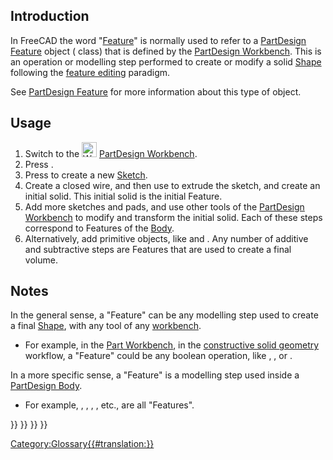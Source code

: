 <languages/>
<translate>

== Introduction == <!--T:1-->

<!--T:2-->
In FreeCAD the word "[[Feature|Feature]]" is normally used to refer to a [[PartDesign_Feature|PartDesign Feature]] object ({{incode|PartDesign::Feature}} class) that is defined by the [[PartDesign Workbench|PartDesign Workbench]]. This is an operation or modelling step performed to create or modify a solid [[Shape|Shape]] following the [[feature_editing|feature editing]] paradigm.

<!--T:3-->
See [[PartDesign_Feature|PartDesign Feature]] for more information about this type of object.

==Usage== <!--T:4-->

<!--T:5-->
# Switch to the [[Image:Workbench_PartDesign.svg|24px]] [[PartDesign_Workbench|PartDesign Workbench]].
# Press {{Button|[[File:PartDesign_Body.svg|16px]] [[PartDesign_Body|PartDesign Body]]}}.
# Press {{Button|[[File:PartDesign_NewSketch.svg|16px]] [[PartDesign_NewSketch|PartDesign NewSketch]]}} to create a new [[Sketch|Sketch]].
# Create a closed wire, and then use {{Button|[[File:PartDesign_Pad.svg|16px]] [[PartDesign_Pad|PartDesign Pad]]}} to extrude the sketch, and create an initial solid. This initial solid is the initial Feature.
# Add more sketches and pads, and use other tools of the [[PartDesign_Workbench|PartDesign Workbench]] to modify and transform the initial solid. Each of these steps correspond to Features of the [[Body|Body]].
# Alternatively, add primitive objects, like {{Button|[[File:PartDesign_AdditiveBox.svg|16px]] [[PartDesign_AdditiveBox|PartDesign Additive box]]}} and {{Button|[[File:PartDesign_SubtractiveCylinder.svg|16px]] [[PartDesign_SubtractiveCylinder|PartDesign Subtractive cylinder]]}}. Any number of additive and subtractive steps are Features that are used to create a final volume.

== Notes == <!--T:6-->

<!--T:7-->
In the general sense, a "Feature" can be any modelling step used to create a final [[Shape|Shape]], with any tool of any [[Workbenches|workbench]].
* For example, in the [[Part Workbench|Part Workbench]], in the [[constructive solid geometry|constructive solid geometry]] workflow, a "Feature" could be any boolean operation, like {{Button|[[File:Part_Fuse.svg|16px]] [[Part_Fuse|Part Fuse]]}}, {{Button|[[File:Part_Cut.svg|16px]] [[Part_Cut|Part Cut]]}}, or {{Button|[[File:Part_Common.svg|16px]] [[Part_Common|Part Common]]}}.

<!--T:8-->
In a more specific sense, a "Feature" is a modelling step used inside a [[PartDesign_Body|PartDesign Body]].
* For example, {{Button|[[File:PartDesign_AdditiveCylinder.svg|16px]] [[PartDesign_AdditiveCylinder|PartDesign Additive cylinder]]}}, {{Button|[[File:PartDesign_AdditiveLoft.svg|16px]] [[PartDesign_AdditiveLoft|PartDesign Additive loft]]}}, {{Button|[[File:PartDesign_Pocket.svg|16px]] [[PartDesign_Pocket|PartDesign Pocket]]}}, {{Button|[[File:PartDesign_SubtractiveCone.svg|16px]] [[PartDesign_SubtractiveCone|PartDesign Subtractive cone]]}}, etc., are all "Features".

</translate>
{{PartDesign Tools navi{{#translation:}}}}
{{Part Tools navi{{#translation:}}}}
{{Document objects navi{{#translation:}}}}
{{Userdocnavi{{#translation:}}}}
[[Category:Glossary{{#translation:}}]]